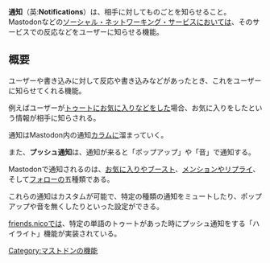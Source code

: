 {{Infobox word
|Name = {{Ruby|通知|Notfications}}
|Hinshi = 名詞
|Hatsu = 不明
}}'''通知'''（英:'''Notifications'''）は、相手に対してものごとを知らせること。Mastodonなどの[[ソーシャル・ネットワーキング・サービス]]においては、そのサービスでの反応などをユーザーに知らせる機能。

== 概要 ==
ユーザーや書き込みに対して反応や書き込みなどがあったとき、これをユーザーに知らせてくれる機能。

例えばユーザーが[[トゥート]]に[[お気に入り]]などをした場合、お気に入りをしたという情報が相手に知らされる。

通知はMastodon内の通知[[カラム]]に溜まっていく。

また、'''プッシュ通知'''は、通知が来ると「ポップアップ」や「音」で通知する。

Mastodonで通知されるのは、[[お気に入り]]や[[ブースト]]、[[メンション]]や[[リプライ]]、そして[[フォロー]]の五種類である。

これらの通知はカスタムが可能で、特定の種類の通知をミュートしたり、ポップアップや音を無くしたりといった設定ができる。

[[friends.nico]]では、特定の単語のトゥートがあった時にプッシュ通知をする「ハイライト」機能が実装されている。

{{DEFAULTSORT:つうち}}
[[Category:マストドンの機能]]